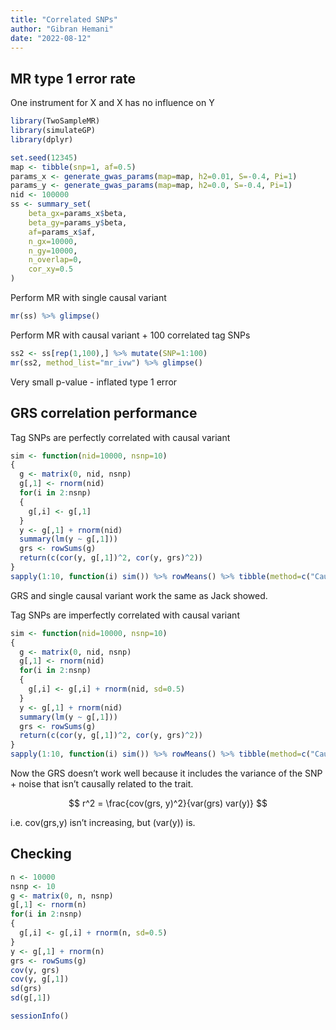 ```yaml
---
title: "Correlated SNPs"
author: "Gibran Hemani"
date: "2022-08-12"
---
```


## MR type 1 error rate

One instrument for X and X has no influence on Y

```r
library(TwoSampleMR)
library(simulateGP)
library(dplyr)
```


```r
set.seed(12345)
map <- tibble(snp=1, af=0.5)
params_x <- generate_gwas_params(map=map, h2=0.01, S=-0.4, Pi=1)
params_y <- generate_gwas_params(map=map, h2=0.0, S=-0.4, Pi=1)
nid <- 100000
ss <- summary_set(
    beta_gx=params_x$beta,
    beta_gy=params_y$beta,
    af=params_x$af,
    n_gx=10000,
    n_gy=10000,
    n_overlap=0,
    cor_xy=0.5
)
```

Perform MR with single causal variant

```r
mr(ss) %>% glimpse()
```

Perform MR with causal variant + 100 correlated tag SNPs

```r
ss2 <- ss[rep(1,100),] %>% mutate(SNP=1:100)
mr(ss2, method_list="mr_ivw") %>% glimpse()
```

Very small p-value - inflated type 1 error

## GRS correlation performance

Tag SNPs are perfectly correlated with causal variant

```r
sim <- function(nid=10000, nsnp=10)
{
  g <- matrix(0, nid, nsnp)
  g[,1] <- rnorm(nid)
  for(i in 2:nsnp)
  {
    g[,i] <- g[,1]
  }
  y <- g[,1] + rnorm(nid)
  summary(lm(y ~ g[,1]))
  grs <- rowSums(g)
  return(c(cor(y, g[,1])^2, cor(y, grs)^2))
}
sapply(1:10, function(i) sim()) %>% rowMeans() %>% tibble(method=c("Causal variant only", "GRS"), rsq=.)
```

GRS and single causal variant work the same as Jack showed.


Tag SNPs are imperfectly correlated with causal variant

```r
sim <- function(nid=10000, nsnp=10)
{
  g <- matrix(0, nid, nsnp)
  g[,1] <- rnorm(nid)
  for(i in 2:nsnp)
  {
    g[,i] <- g[,i] + rnorm(nid, sd=0.5)
  }
  y <- g[,1] + rnorm(nid)
  summary(lm(y ~ g[,1]))
  grs <- rowSums(g)
  return(c(cor(y, g[,1])^2, cor(y, grs)^2))
}
sapply(1:10, function(i) sim()) %>% rowMeans() %>% tibble(method=c("Causal variant only", "GRS"), rsq=.)
```

Now the GRS doesn't work well because it includes the variance of the SNP + noise that isn't causally related to the trait.

$$
r^2 = \frac{cov(grs, y)^2}{var(grs) var(y)}
$$

i.e. cov(grs,y) isn't increasing, but (var(y)) is.


## Checking

```r
n <- 10000
nsnp <- 10
g <- matrix(0, n, nsnp)
g[,1] <- rnorm(n)
for(i in 2:nsnp)
{
  g[,i] <- g[,i] + rnorm(n, sd=0.5)
}
y <- g[,1] + rnorm(n)
grs <- rowSums(g)
cov(y, grs)
cov(y, g[,1])
sd(grs)
sd(g[,1])
```


```r
sessionInfo()
```